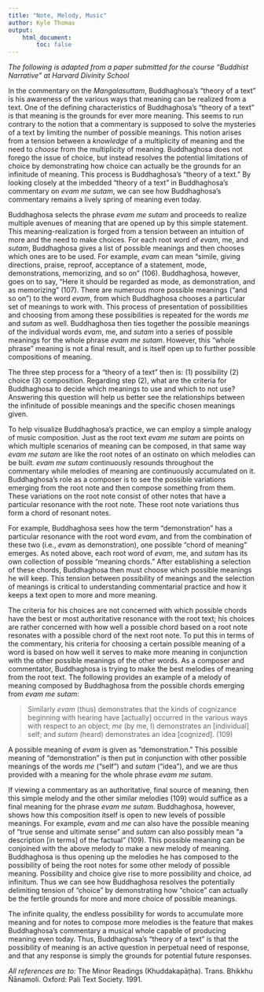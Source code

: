 ```yaml
---
title: "Note, Melody, Music"
author: Kyle Thomas
output:
    html_document:
        toc: false
---
```


*The following is adapted from a paper submitted for the course "Buddhist Narrative" at Harvard Divinity School*

In the commentary on the *Mangalasuttam*, Buddhaghosa's "theory of a text" is his awareness of the various ways that meaning can be realized from a text.  One of the defining characteristics of Buddhaghosa's "theory of a text" is that meaning is the grounds for ever more meaning.  This seems to run contrary to the notion that a commentary is supposed to solve the mysteries of a text by limiting the number of possible meanings.  This notion arises from a  tension between a *knowledge* of a multiplicity of meaning and the need to *choose* from the multiplicity of meaning.  Buddhaghosa does not forego the issue of choice, but instead resolves the potential limitations of choice by demonstrating how choice can actually be the grounds for an infinitude of meaning.  This process is Buddhaghosa's "theory of a text."  By looking closely at the imbedded "theory of a text" in Buddhaghosa's commentary on *evam* *me* *sutam*, we can see how Buddhaghosa's commentary remains a lively spring of meaning even today.

Buddhaghosa selects the phrase *evam* *me* *sutam* and proceeds to realize multiple avenues of meaning that are opened up by this simple statement. This meaning-realization is forged from a tension between an intuition of more and the need to make choices.  For each root word of *evam*, me, and *sutam*, Buddhaghosa gives a list of possible meanings and then chooses which ones are to be used.   For example, *evam* can mean "simile, giving directions, praise, reproof, acceptance of a statement, mode, demonstrations, memorizing, and so on" (106).  Buddhaghosa, however, goes on to say, "Here it should be regarded as mode, as demonstration, and as memorizing" (107).  There are numerous more possible meanings ("and so on") to the word *evam*, from which Buddhaghosa chooses a particular set of meanings to work with.  This process of presentation of possibilities and choosing from among these possibilities is repeated for the words *me* and *sutam* as well.  Buddhaghosa then ties together the possible meanings of the individual words *evam*, me, and *sutam* into a series of possible meanings for the whole phrase *evam* *me* *sutam*.  However, this "whole phrase" meaning is not a final result, and is itself open up to further possible compositions of meaning.   

The three step process for a "theory of a text" then is: (1) possibility (2) choice (3) composition.  Regarding step (2), what are the criteria for Buddhaghosa to decide which meanings to use and which to not use?  Answering this question will help us better see the relationships between the infinitude of possible meanings and the specific chosen meanings given.

To help visualize Buddhaghosa's practice, we can employ a simple analogy of music composition.  Just as the root text *evam* *me* *sutam* are points on which multiple scenarios of meaning can be composed, in that same way *evam* *me* *sutam* are like the root notes of an ostinato on which melodies can be built.  *evam* *me* *sutam* continuously resounds throughout the commentary while melodies of meaning are continuously accumulated on it.  Buddhaghosa's role as a composer is to see the possible variations emerging from the root note and then compose something from them.  These variations on the root note consist of other notes that have a particular resonance with the root note.  These root note variations thus form a chord of resonant notes.

For example, Buddhaghosa sees how the term "demonstration" has a particular resonance with the root word *evam*, and from the combination of these two (i.e., *evam* as demonstration), one possible "chord of meaning" emerges.  As noted above, each root word of *evam*, me, and *sutam* has its own collection of possible "meaning chords."  After establishing a selection of these chords, Buddhaghosa then must choose which possible meanings he will keep.  This tension between possibility of meanings and the selection of meanings is critical to understanding commentarial practice and how it keeps a text open to more and more meaning.

The criteria for his choices are not concerned with which possible chords have the best or most authoritative resonance with the root text; his choices are rather concerned with how well a possible chord based on a root note resonates with a possible chord of the next root note.  To put this in terms of the commentary, his criteria for choosing a certain possible meaning of a word is based on how well it serves to make more meaning in conjunction with the other possible meanings of the other words. As a composer and commentator, Buddhaghosa is trying to make the best melodies of meaning from the root text.  The following provides an example of a melody of meaning composed by Buddhaghosa from the possible chords emerging from *evam* *me* *sutam*:

>Similarly *evam* (thus) demonstrates that the kinds of cognizance beginning with hearing have [actually] occurred in the various ways with respect to an object; *me* (by me, I) demonstrates an [individual] self; and *sutam* (heard) demonstrates an idea [cognized]. (109)

A possible meaning of *evam* is given as "demonstration."  This possible meaning of "demonstration" is then put in conjunction with other possible meanings of the words *me* ("self") and *sutam* ("idea"), and we are thus provided with a meaning for the whole phrase *evam* *me* *sutam*.   

If viewing a commentary as an authoritative, final source of meaning, then this simple melody and the other similar melodies (109) would suffice as a final meaning for the phrase *evam* *me* *sutam*.  Buddhaghosa, however, shows how this composition itself is open to new levels of possible meanings.  For example, *evam* and *me* can also have the possible meaning of "true sense and ultimate sense" and *sutam* can also possibly mean "a description [in terms] of the factual" (109).  This possible meaning can be conjoined with the above melody to make a new melody of meaning.  Buddhaghosa is thus opening up the melodies he has composed to the possibility of being the root notes for some other melody of possible meaning.  Possibility and choice give rise to more possibility and choice, ad infinitum.  Thus we can see how Buddhaghosa resolves the potentially delimiting tension of "choice" by demonstrating how "choice" can actually be the fertile grounds for more and more choice of possible meanings.  

The infinite quality, the endless possibility for words to accumulate more meaning and for notes to compose more melodies is the feature that makes Buddhaghosa's commentary a musical whole capable of producing meaning even today.  Thus, Buddhaghosa's "theory of a text" is that the possibility of meaning is an active question in perpetual need of response, and that any response is simply the grounds for potential future responses.

*All references are to:*
The Minor Readings (Khuddakapāṭha). Trans. Bhikkhu Ñānamoli. Oxford: Pali Text Society. 1991.
